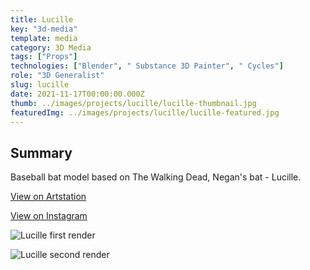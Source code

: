 ---
title: Lucille
key: "3d-media"
template: media
category: 3D Media
tags: ["Props"]
technologies: ["Blender", " Substance 3D Painter", " Cycles"]
role: "3D Generalist"
slug: lucille
date: 2021-11-17T00:00:00.000Z
thumb: ../images/projects/lucille/lucille-thumbnail.jpg
featuredImg: ../images/projects/lucille/lucille-featured.jpg
---




<Summary>

## Summary

Baseball bat model based on The Walking Dead, Negan's bat - Lucille.

<div className="social-links">

<Social>

<a href="https://www.artstation.com/artwork/xY3JJE" className="social-icon">

<FaArtstation />

<span>

View on Artstation

</span>

</a>

</Social>

<Social>

<a href="https://www.instagram.com/p/CWYRN48qhJE/" className="social-icon">

<FaInstagram />

<span>

View on Instagram

</span>

</a>

</Social>

</div>

</Summary>

<Item>

![Lucille first render](../images/projects/lucille/lucille-1.png "Lucille the bat first render")

</Item>

<Spacing />

<Item>

![Lucille second render](../images/projects/lucille/lucille-2.png "Lucille the bat second render")

</Item>

<PreFooter />
